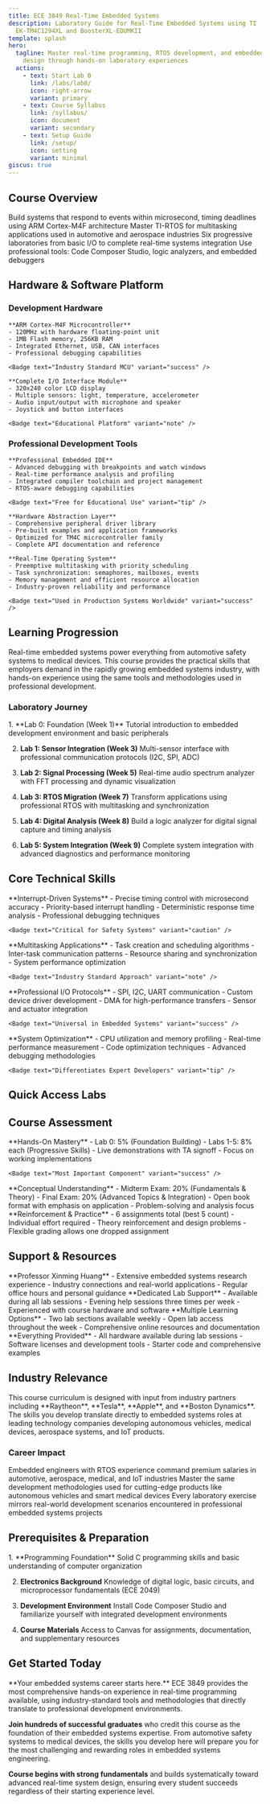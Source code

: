 ```yaml
---
title: ECE 3849 Real-Time Embedded Systems
description: Laboratory Guide for Real-Time Embedded Systems using TI
  EK-TM4C1294XL and BoosterXL-EDUMKII
template: splash
hero:
  tagline: Master real-time programming, RTOS development, and embedded system
    design through hands-on laboratory experiences
  actions:
    - text: Start Lab 0
      link: /labs/lab0/
      icon: right-arrow
      variant: primary
    - text: Course Syllabus
      link: /syllabus/
      icon: document
      variant: secondary
    - text: Setup Guide
      link: /setup/
      icon: setting
      variant: minimal
giscus: true
---
```



## Course Overview

<CardGrid stagger>
  <Card title="🎯 Real-Time Systems" icon="rocket">
    Build systems that respond to events within microsecond, timing deadlines using ARM Cortex-M4F architecture
  </Card>
  <Card title="⚙️ Professional RTOS" icon="setting">
    Master TI-RTOS for multitasking applications used in automotive and aerospace industries
  </Card>
  <Card title="🔬 Hands-On Labs" icon="puzzle">
    Six progressive laboratories from basic I/O to complete real-time systems integration
  </Card>
  <Card title="💼 Industry Ready" icon="laptop">
    Use professional tools: Code Composer Studio, logic analyzers, and embedded debuggers
  </Card>
</CardGrid>

## Hardware & Software Platform

### Development Hardware

<CardGrid>
  <Card title="TI EK-TM4C1294XL LaunchPad" icon="laptop">
    <Picture src={tiBoard} alt="TI EK-TM4C1294XL" width={300} />
    
    **ARM Cortex-M4F Microcontroller**
    - 120MHz with hardware floating-point unit
    - 1MB Flash memory, 256KB RAM
    - Integrated Ethernet, USB, CAN interfaces
    - Professional debugging capabilities
    
    <Badge text="Industry Standard MCU" variant="success" />
  </Card>
  
  <Card title="BOOSTXL-EDUMKII BoosterPack" icon="puzzle">
    <Picture src={boosterPack} alt="Educational BoosterPack" width={300} />
    
    **Complete I/O Interface Module**
    - 320x240 color LCD display
    - Multiple sensors: light, temperature, accelerometer
    - Audio input/output with microphone and speaker
    - Joystick and button interfaces
    
    <Badge text="Educational Platform" variant="note" />
  </Card>
</CardGrid>

### Professional Development Tools

<Tabs>
  <TabItem label="Code Composer Studio" icon="laptop">
    <Picture src={ccs} alt="Code Composer Studio" width={200} />
    
    **Professional Embedded IDE**
    - Advanced debugging with breakpoints and watch windows
    - Real-time performance analysis and profiling
    - Integrated compiler toolchain and project management
    - RTOS-aware debugging capabilities
    
    <Badge text="Free for Educational Use" variant="tip" />
  </TabItem>
  
  <TabItem label="TivaWare SDK" icon="setting">
    <Picture src={tiva} alt="TivaWare" width={200} />
    
    **Hardware Abstraction Layer**
    - Comprehensive peripheral driver library
    - Pre-built examples and application frameworks
    - Optimized for TM4C microcontroller family
    - Complete API documentation and reference
  </TabItem>
  
  <TabItem label="TI-RTOS Kernel" icon="rocket">
    <Picture src={freertos} alt="TI-RTOS" width={250} />
    
    **Real-Time Operating System**
    - Preemptive multitasking with priority scheduling
    - Task synchronization: semaphores, mailboxes, events
    - Memory management and efficient resource allocation
    - Industry-proven reliability and performance
    
    <Badge text="Used in Production Systems Worldwide" variant="success" />
  </TabItem>
</Tabs>

## Learning Progression

<Aside type="tip" title="Why This Course Matters">
Real-time embedded systems power everything from automotive safety systems to medical devices. This course provides the practical skills that employers demand in the rapidly growing embedded systems industry, with hands-on experience using the same tools and methodologies used in professional development.
</Aside>

### Laboratory Journey

<Steps>
1. **Lab 0: Foundation (Week 1)**
   Tutorial introduction to embedded development environment and basic peripherals

2. **Lab 1: Sensor Integration (Week 3)**
   Multi-sensor interface with professional communication protocols (I2C, SPI, ADC)

3. **Lab 2: Signal Processing (Week 5)**
   Real-time audio spectrum analyzer with FFT processing and dynamic visualization

4. **Lab 3: RTOS Migration (Week 7)**
   Transform applications using professional RTOS with multitasking and synchronization

5. **Lab 4: Digital Analysis (Week 8)**
   Build a logic analyzer for digital signal capture and timing analysis

6. **Lab 5: System Integration (Week 9)**
   Complete system integration with advanced diagnostics and performance monitoring
</Steps>

## Core Technical Skills

<CardGrid>
  <Card title="⚡ Real-Time Programming" icon="rocket">
    **Interrupt-Driven Systems**
    - Precise timing control with microsecond accuracy
    - Priority-based interrupt handling
    - Deterministic response time analysis
    - Professional debugging techniques
    
    <Badge text="Critical for Safety Systems" variant="caution" />
  </Card>
  
  <Card title="🔄 RTOS Development" icon="setting">
    **Multitasking Applications**
    - Task creation and scheduling algorithms
    - Inter-task communication patterns
    - Resource sharing and synchronization
    - System performance optimization
    
    <Badge text="Industry Standard Approach" variant="note" />
  </Card>
  
  <Card title="🛠️ Hardware Interfaces" icon="puzzle">
    **Professional I/O Protocols**
    - SPI, I2C, UART communication
    - Custom device driver development
    - DMA for high-performance transfers
    - Sensor and actuator integration
    
    <Badge text="Universal in Embedded Systems" variant="success" />
  </Card>
  
  <Card title="📊 Performance Analysis" icon="chart">
    **System Optimization**
    - CPU utilization and memory profiling
    - Real-time performance measurement
    - Code optimization techniques
    - Advanced debugging methodologies
    
    <Badge text="Differentiates Expert Developers" variant="tip" />
  </Card>
</CardGrid>

## Quick Access Labs

<CardGrid>
  <LinkCard
    title="Lab 0: Tutorial & Setup"
    description="Get started with the development environment and build your first embedded application"
    href="/labs/lab0/"
  />
  <LinkCard
    title="Lab 1: Sensor Hub"
    description="Interface with multiple sensors using professional communication protocols"
    href="/labs/lab1/"
  />
  <LinkCard
    title="Lab 2: Spectrum Analyzer"
    description="Build a real-time audio analyzer with FFT processing and visualization"
    href="/labs/lab2/"
  />
  <LinkCard
    title="Lab 3: RTOS Integration"
    description="Migrate to professional RTOS with multitasking and synchronization"
    href="/labs/lab3/"
  />
</CardGrid>

## Course Assessment

<Tabs>
  <TabItem label="Labs (45%)" icon="puzzle">
    **Hands-On Mastery**
    - Lab 0: 5% (Foundation Building)
    - Labs 1-5: 8% each (Progressive Skills)
    - Live demonstrations with TA signoff
    - Focus on working implementations
    
    <Badge text="Most Important Component" variant="success" />
  </TabItem>
  
  <TabItem label="Exams (40%)" icon="document">
    **Conceptual Understanding**
    - Midterm Exam: 20% (Fundamentals & Theory)
    - Final Exam: 20% (Advanced Topics & Integration)
    - Open book format with emphasis on application
    - Problem-solving and analysis focus
  </TabItem>
  
  <TabItem label="Homework (15%)" icon="pencil">
    **Reinforcement & Practice**
    - 6 assignments total (best 5 count)
    - Individual effort required
    - Theory reinforcement and design problems
    - Flexible grading allows one dropped assignment
  </TabItem>
</Tabs>

## Support & Resources

<CardGrid>
  <Card title="👨‍🏫 Expert Instruction" icon="star">
    **Professor Xinming Huang**
    - Extensive embedded systems research experience
    - Industry connections and real-world applications
    - Regular office hours and personal guidance
  </Card>
  
  <Card title="🔧 Teaching Assistants" icon="approve-check">
    **Dedicated Lab Support**
    - Available during all lab sessions
    - Evening help sessions three times per week
    - Experienced with course hardware and software
  </Card>
  
  <Card title="⏰ Flexible Access" icon="clock">
    **Multiple Learning Options**
    - Two lab sections available weekly
    - Open lab access throughout the week
    - Comprehensive online resources and documentation
  </Card>
  
  <Card title="💻 Complete Setup" icon="laptop">
    **Everything Provided**
    - All hardware available during lab sessions
    - Software licenses and development tools
    - Starter code and comprehensive examples
  </Card>
</CardGrid>

## Industry Relevance

<Aside type="note" title="Real-World Applications">
This course curriculum is designed with input from industry partners including **Raytheon**, **Tesla**, **Apple**, and **Boston Dynamics**. The skills you develop translate directly to embedded systems roles at leading technology companies developing autonomous vehicles, medical devices, aerospace systems, and IoT products.
</Aside>

### Career Impact

<CardGrid stagger>
  <Card title="💰 High-Demand Skills" icon="star">
    Embedded engineers with RTOS experience command premium salaries in automotive, aerospace, medical, and IoT industries
  </Card>
  <Card title="🚀 Innovation Ready" icon="rocket">
    Master the same development methodologies used for cutting-edge products like autonomous vehicles and smart medical devices
  </Card>
  <Card title="🎯 Direct Application" icon="approve-check">
    Every laboratory exercise mirrors real-world development scenarios encountered in professional embedded systems projects
  </Card>
</CardGrid>

## Prerequisites & Preparation

<Steps>
1. **Programming Foundation**
   Solid C programming skills and basic understanding of computer organization

2. **Electronics Background**
   Knowledge of digital logic, basic circuits, and microprocessor fundamentals (ECE 2049)

3. **Development Environment**
   Install Code Composer Studio and familiarize yourself with integrated development environments

4. **Course Materials**
   Access to Canvas for assignments, documentation, and supplementary resources
</Steps>

## Get Started Today

<Card title="Ready to Master Real-Time Systems?" icon="rocket">
**Your embedded systems career starts here.** ECE 3849 provides the most comprehensive hands-on experience in real-time programming available, using industry-standard tools and methodologies that directly translate to professional development environments.

**Join hundreds of successful graduates** who credit this course as the foundation of their embedded systems expertise. From automotive safety systems to medical devices, the skills you develop here will prepare you for the most challenging and rewarding roles in embedded systems engineering.

**Course begins with strong fundamentals** and builds systematically toward advanced real-time system design, ensuring every student succeeds regardless of their starting experience level.
</Card>
